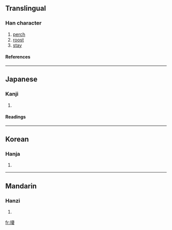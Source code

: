 ==Translingual==
===Han character===
{{Han char|rn=64|rad=手|as=08|sn=11|four=|canj=手十中女 (QJLV)}}
# [[perch]]
# [[roost]]
# [[stay]]
====References====
{{Han ref|kx=0436.040|dkj=12227|dj=0785.170|hdz=31894.030|uh=637F|ud=25471}}
----
==Japanese==
===Kanji===
{{ja-kanji|grade=|rs=手08}}
# {{defn|Japanese}} 
====Readings====
{{ja-readings|on=[[せい]] (sei)|kun=[[すむ]] (sumu)}}
----
==Korean==
===Hanja===
{{ko-hanja|hangeul=서|eumhun=|rv=seo|mr=sŏ|y=se}}
# {{defn|Korean}}
----
==Mandarin==
===Hanzi===
{{cmn-hanzi|pin=[[xī]] ([[xi1]])|wg=hsi<sup>1</sup>}}
# {{defn|Mandarin}}

[[fr:捿]]